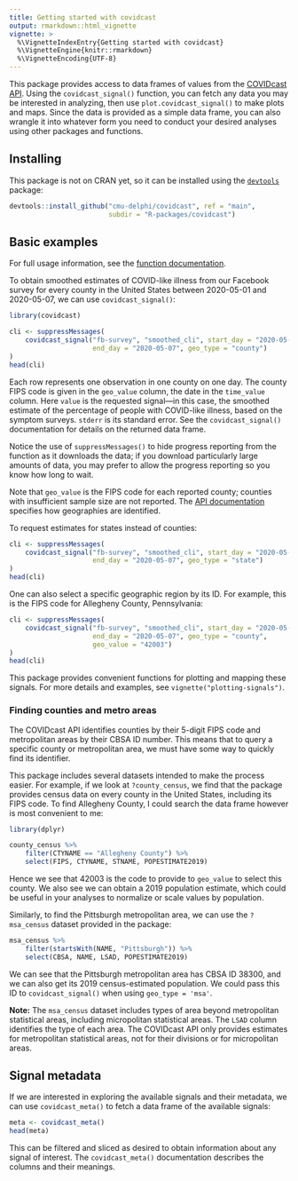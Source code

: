 ```yaml
---
title: Getting started with covidcast
output: rmarkdown::html_vignette
vignette: >
  %\VignetteIndexEntry{Getting started with covidcast}
  %\VignetteEngine{knitr::rmarkdown}
  %\VignetteEncoding{UTF-8}
---
```


This package provides access to data frames of values from the [COVIDcast
API](https://cmu-delphi.github.io/delphi-epidata/api/covidcast.html). Using the
`covidcast_signal()` function, you can fetch any data you may be interested in
analyzing, then use `plot.covidcast_signal()` to make plots and maps. Since the
data is provided as a simple data frame, you can also wrangle it into whatever
form you need to conduct your desired analyses using other packages and
functions.

## Installing

This package is not on CRAN yet, so it can be installed using the
[`devtools`](https://cran.r-project.org/package=devtools) package:

```r
devtools::install_github("cmu-delphi/covidcast", ref = "main",
                         subdir = "R-packages/covidcast")
```

## Basic examples

For full usage information, see the [function
documentation](../reference/index.html).

To obtain smoothed estimates of COVID-like illness from our Facebook survey for
every county in the United States between 2020-05-01 and 2020-05-07, we can use
`covidcast_signal()`:

```r
library(covidcast)

cli <- suppressMessages(
    covidcast_signal("fb-survey", "smoothed_cli", start_day = "2020-05-01",
                     end_day = "2020-05-07", geo_type = "county")
)
head(cli)
```

Each row represents one observation in one county on one day. The county FIPS
code is given in the `geo_value` column, the date in the `time_value` column.
Here `value` is the requested signal---in this case, the smoothed estimate of
the percentage of people with COVID-like illness, based on the symptom surveys.
`stderr` is its standard error. See the `covidcast_signal()` documentation for
details on the returned data frame.

Notice the use of `suppressMessages()` to hide progress reporting from the
function as it downloads the data; if you download particularly large amounts of
data, you may prefer to allow the progress reporting so you know how long to
wait.

Note that `geo_value` is the FIPS code for each reported county; counties with
insufficient sample size are not reported. The [API
documentation](https://cmu-delphi.github.io/delphi-epidata/api/covidcast.html)
specifies how geographies are identified.

To request estimates for states instead of counties:

```r
cli <- suppressMessages(
    covidcast_signal("fb-survey", "smoothed_cli", start_day = "2020-05-01",
                     end_day = "2020-05-07", geo_type = "state")
)
head(cli)
```

One can also select a specific geographic region by its ID. For example, this is
the FIPS code for Allegheny County, Pennsylvania:

```r
cli <- suppressMessages(
    covidcast_signal("fb-survey", "smoothed_cli", start_day = "2020-05-01",
                     end_day = "2020-05-07", geo_type = "county",
                     geo_value = "42003")
)
head(cli)
```

This package provides convenient functions for plotting and mapping these
signals. For more details and examples, see `vignette("plotting-signals")`.

### Finding counties and metro areas

The COVIDcast API identifies counties by their 5-digit FIPS code and
metropolitan areas by their CBSA ID number. This means that to query a specific
county or metropolitan area, we must have some way to quickly find its
identifier.

This package includes several datasets intended to make the process easier. For
example, if we look at `?county_census`, we find that the package provides
census data on every county in the United States, including its FIPS code. To
find Allegheny County, I could search the data frame however is most convenient
to me:

```r
library(dplyr)

county_census %>%
    filter(CTYNAME == "Allegheny County") %>%
    select(FIPS, CTYNAME, STNAME, POPESTIMATE2019)
```

Hence we see that 42003 is the code to provide to `geo_value` to select this
county. We also see we can obtain a 2019 population estimate, which could be
useful in your analyses to normalize or scale values by population.

Similarly, to find the Pittsburgh metropolitan area, we can use the
`?msa_census` dataset provided in the package:

```r
msa_census %>%
    filter(startsWith(NAME, "Pittsburgh")) %>%
    select(CBSA, NAME, LSAD, POPESTIMATE2019)
```

We can see that the Pittsburgh metropolitan area has CBSA ID 38300, and we can
also get its 2019 census-estimated population. We could pass this ID to
`covidcast_signal()` when using `geo_type = 'msa'`.

**Note:** The `msa_census` dataset includes types of area beyond metropolitan
statistical areas, including micropolitan statistical areas. The `LSAD` column
identifies the type of each area. The COVIDcast API only provides estimates for
metropolitan statistical areas, not for their divisions or for micropolitan
areas.

## Signal metadata

If we are interested in exploring the available signals and their metadata, we
can use `covidcast_meta()` to fetch a data frame of the available signals:

```r
meta <- covidcast_meta()
head(meta)
```

This can be filtered and sliced as desired to obtain information about any
signal of interest. The `covidcast_meta()` documentation describes the columns
and their meanings.
